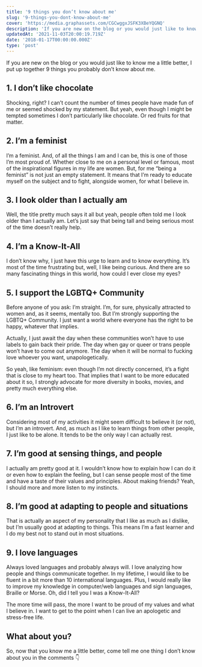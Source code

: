 ```yaml
---
title: '9 things you don’t know about me'
slug: '9-things-you-dont-know-about-me'
cover: 'https://media.graphassets.com/CGCwggxJSFK3XBeYQGNQ'
description: 'If you are new on the blog or you would just like to know me a little better, I put up together 9 things you probably don’t know about me.'
updatedAt: '2021-11-03T20:00:19.719Z'
date: '2018-01-17T00:00:00.000Z'
type: 'post'
---
```


If you are new on the blog or you would just like to know me a little better, I put up together 9 things you probably don’t know about me.

## 1\. I don’t like chocolate

Shocking, right? I can’t count the number of times people have made fun of me or seemed shocked by my statement. But yeah, even though I might be tempted sometimes I don’t particularly like chocolate. Or red fruits for that matter.

## 2\. I’m a feminist

I’m a feminist. And, of all the things I am and I can be, this is one of those I’m most proud of. Whether close to me on a personal level or famous, most of the inspirational figures in my life are women. But, for me “being a feminist” is not just an empty statement. It means that I’m ready to educate myself on the subject and to fight, alongside women, for what I believe in.

## 3\. I look older than I actually am

Well, the title pretty much says it all but yeah, people often told me I look older than I actually am. Let’s just say that being tall and being serious most of the time doesn’t really help.

## 4\. I’m a Know-It-All

I don’t know why, I just have this urge to learn and to know everything. It’s most of the time frustrating but, well, I like being curious. And there are so many fascinating things in this world, how could I ever close my eyes?

## 5\. I support the LGBTQ+ Community

Before anyone of you ask: I’m straight. I’m, for sure, physically attracted to women and, as it seems, mentally too. But I’m strongly supporting the LGBTQ+ Community. I just want a world where everyone has the right to be happy, whatever that implies.

Actually, I just await the day when these communities won’t have to use labels to gain back their pride. The day when gay or queer or trans people won’t have to come out anymore. The day when it will be normal to fucking love whoever you want, unapologetically.

So yeah, like feminism: even though I’m not directly concerned, it’s a fight that is close to my heart too. That implies that I want to be more educated about it so, I strongly advocate for more diversity in books, movies, and pretty much everything else.

## 6\. I’m an Introvert

Considering most of my activities it might seem difficult to believe it (or not), but I’m an introvert. And, as much as I like to learn things from other people, I just like to be alone. It tends to be the only way I can actually rest.

## 7\. I’m good at sensing things, and people

I actually am pretty good at it. I wouldn’t know how to explain how I can do it or even how to explain the feeling, but I can sense people most of the time and have a taste of their values and principles. About making friends? Yeah, I should more and more listen to my instincts.

## 8\. I’m good at adapting to people and situations

That is actually an aspect of my personality that I like as much as I dislike, but I’m usually good at adapting to things. This means I’m a fast learner and I do my best not to stand out in most situations.

## 9\. I love languages

Always loved languages and probably always will. I love analyzing how people and things communicate together. In my lifetime, I would like to be fluent in a bit more than 10 international languages. Plus, I would really like to improve my knowledge in computer/web languages and sign languages, Braille or Morse. Oh, did I tell you I was a Know-It-All?

The more time will pass, the more I want to be proud of my values and what I believe in. I want to get to the point when I can live an apologetic and stress-free life.

## What about you?

So, now that you know me a little better, come tell me one thing I don’t know about you in the comments 👇
